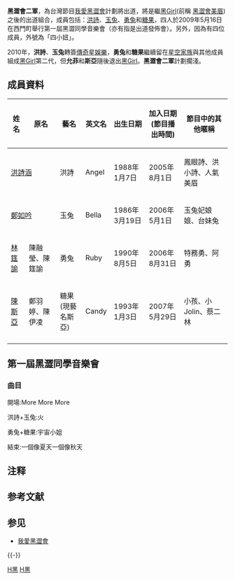 {{藝人
| 姓名 = 黑澀會二軍
| 英文名 = 
| 類型 = 組合
| 圖片 = 我愛黑澀會第6套制服.jpg
| 圖片簡介 = 2009年5月16日黑澀音樂同樂會in河岸留言<br>左邊第一個為[[音樂|音樂]]同樂會[[主持人|主持人]][[陳建州|黑人老大]]<br>左起：'''糖果'''、'''勇兔'''、'''玉兔'''、'''洪詩'''
| 國籍 = {{TPE}}
| 音樂類型 = [[華語流行音樂|華語流行音樂]]
| 唱片公司 = 
| 經紀公司 = 
| 職業 = [[歌手|歌手]]、[[演員|演員]]、[[主持人|主持人]]、[[舞者|舞者]]
| 出道日期 = 2006年-2007年
| 活躍年代 = 2007年-2009年
| 過往成員 = [[洪詩涵_(藝人)|洪詩涵（洪詩）]]<br>[[鄭如吟|鄭如吟（玉兔）]]<br>[[林筳諭|林筳諭（勇兔）]]<br>[[陳斯亞|陳斯亞（糖果）]]
| 音樂專輯 = 
}}

'''黑澀會二軍'''，為台灣節目[[我愛黑澀會|我愛黑澀會]]計劃將出道，將是繼[[黑Girl|黑Girl]](前稱 [[黑澀會美眉|黑澀會美眉]])之後的出道組合，成員包括：[[洪詩涵_(藝人)|洪詩]]、[[鄭梓月|玉兔]]、[[林筳諭|勇兔]]和[[陳斯亞|糖果]]，四人於2009年5月16日在西門町舉行第一屆黑澀同學音樂會{{NoteTag|第一屆黑澀同學音樂會於《我愛黑澀會》2009年6月2日（第999集）和6月3日（第1000集）播出。}}（亦有指是出道發佈會）。另外，因為有四位成員，外號為「四小妞」。

2010年，'''洪詩'''、'''玉兔'''轉簽[[傳奇星娛樂|傳奇星娛樂]]，'''勇兔'''和'''糖果'''繼續留在[[星空家族|星空家族]]與其他成員組成[[黑Girl|黑Girl]]第二代，但'''允菲'''和'''斯亞'''隨後退出[[黑Girl|黑Girl]]。'''黑澀會二軍'''計劃擱淺。

==成員資料==
{| class="wikitable" width="800px" style="font-size:90%;text-align:center"
! 姓名
!原名
! 藝名
! 英文名
! 出生日期
! 加入日期<br>(節目播出時間)
! 節目中的其他暱稱
|-
| colspan="2" |[[洪詩涵_(藝人)|洪詩涵]]||洪詩||Angel||1988年1月7日||2005年8月1日||鳳眼詩、洪小詩、人氣美眉
|-
| colspan="2" |[[鄭如吟|鄭如吟]]||玉兔||Bella||1986年3月19日||2006年5月1日||玉兔妃娘娘、台妹兔
|-
|[[林筳諭|林筳諭]]
|陳融瑩、陳筳諭
|勇兔||Ruby||1990年8月5日||2006年8月31日||特務勇、阿勇
|-
|[[陳斯亞|陳斯亞]]
|鄭羽婷、陳伊凌
|糖果<br>(現藝名斯亞)||Candy||1993年1月3日||2007年5月29日||小孩、小Jolin、蔡二林
|-
|}

==第一屆黑澀同學音樂會==
===曲目===
開場:More More More

洪詩+玉兔:火

勇兔+糖果:宇宙小姐

結束:一個像夏天一個像秋天

== 注释 ==
{{NoteFoot}}

== 参考文献 ==
{{Reflist}}

== 参见 ==
* [[我愛黑澀會|我愛黑澀會]]

{{-}}
{{Popu Lady}}
{{黑澀會美眉}}
{{黑Girl}}
{{TWINKO}}

[[Category:我愛黑澀會|H黑]]
[[Category:臺灣女子演唱團體|H黑]]